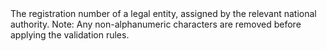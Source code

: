   

  

<ParamField body="CompanyNumber" type="string" >     
The registration number of a legal entity, assigned by the relevant national authority.  
Note: Any non-alphanumeric characters are removed before applying the validation rules. 
</ParamField>